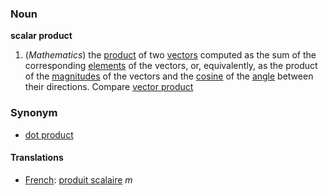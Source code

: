 ===Noun===
'''scalar product'''

#(''Mathematics'') the [[product]] of two [[vector]]s computed as the sum of the corresponding [[element]]s of the vectors, or, equivalently, as the product of the [[magnitude]]s of the vectors and the [[cosine]] of the [[angle]] between their directions.  Compare [[vector product]]

===Synonym===
*[[dot product]]

====Translations====
*[[French]]: [[produit scalaire]] ''m''